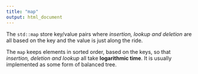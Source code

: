 ```yaml
---
title: "map"
output: html_document
---
```


The `std::map` store key/value pairs where *insertion, lookup and deletion* are all based on the key and the value is just along the ride.

The `map` keeps elements in sorted order, based on the keys, so that *insertion, deletion and lookup* all take **logarithmic time**. It is usually implemented as some form of balanced tree.